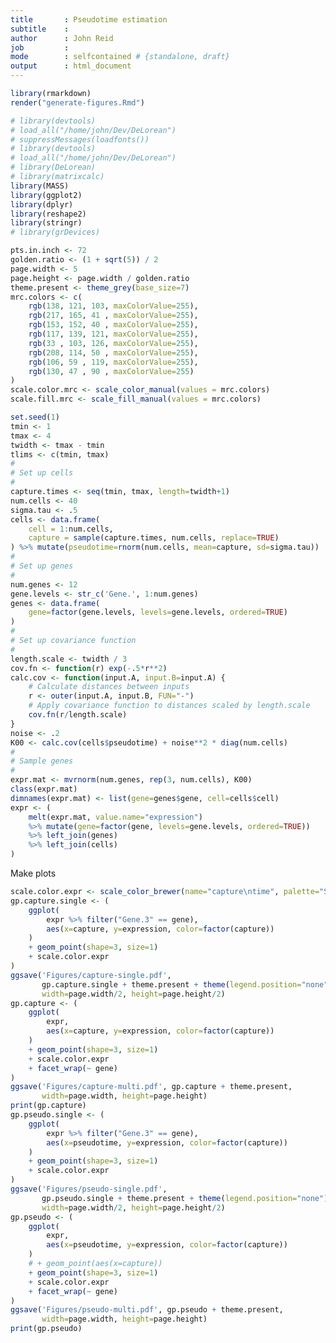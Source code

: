 ```yaml
---
title       : Pseudotime estimation
subtitle    :
author      : John Reid
job         :
mode        : selfcontained # {standalone, draft}
output      : html_document
---
```


```r
library(rmarkdown)
render("generate-figures.Rmd")

```

```r
# library(devtools)
# load_all("/home/john/Dev/DeLorean")
# suppressMessages(loadfonts())
# library(devtools)
# load_all("/home/john/Dev/DeLorean")
# library(DeLorean)
# library(matrixcalc)
library(MASS)
library(ggplot2)
library(dplyr)
library(reshape2)
library(stringr)
# library(grDevices)

```

```r
pts.in.inch <- 72
golden.ratio <- (1 + sqrt(5)) / 2
page.width <- 5
page.height <- page.width / golden.ratio
theme.present <- theme_grey(base_size=7)
mrc.colors <- c(
    rgb(138, 121, 103, maxColorValue=255),
    rgb(217, 165, 41 , maxColorValue=255),
    rgb(153, 152, 40 , maxColorValue=255),
    rgb(117, 139, 121, maxColorValue=255),
    rgb(33 , 103, 126, maxColorValue=255),
    rgb(208, 114, 50 , maxColorValue=255),
    rgb(106, 59 , 119, maxColorValue=255),
    rgb(130, 47 , 90 , maxColorValue=255)
)
scale.color.mrc <- scale_color_manual(values = mrc.colors)
scale.fill.mrc <- scale_fill_manual(values = mrc.colors)

```


```r
set.seed(1)
tmin <- 1
tmax <- 4
twidth <- tmax - tmin
tlims <- c(tmin, tmax)
#
# Set up cells
#
capture.times <- seq(tmin, tmax, length=twidth+1)
num.cells <- 40
sigma.tau <- .5
cells <- data.frame(
    cell = 1:num.cells,
    capture = sample(capture.times, num.cells, replace=TRUE)
) %>% mutate(pseudotime=rnorm(num.cells, mean=capture, sd=sigma.tau))
#
# Set up genes
#
num.genes <- 12
gene.levels <- str_c('Gene.', 1:num.genes)
genes <- data.frame(
    gene=factor(gene.levels, levels=gene.levels, ordered=TRUE)
)
#
# Set up covariance function
#
length.scale <- twidth / 3
cov.fn <- function(r) exp(-.5*r**2)
calc.cov <- function(input.A, input.B=input.A) {
    # Calculate distances between inputs
    r <- outer(input.A, input.B, FUN="-")
    # Apply covariance function to distances scaled by length.scale
    cov.fn(r/length.scale)
}
noise <- .2
K00 <- calc.cov(cells$pseudotime) + noise**2 * diag(num.cells)
#
# Sample genes
#
expr.mat <- mvrnorm(num.genes, rep(3, num.cells), K00)
class(expr.mat)
dimnames(expr.mat) <- list(gene=genes$gene, cell=cells$cell)
expr <- (
    melt(expr.mat, value.name="expression")
    %>% mutate(gene=factor(gene, levels=gene.levels, ordered=TRUE))
    %>% left_join(genes)
    %>% left_join(cells)
)

```


Make plots
```r
scale.color.expr <- scale_color_brewer(name="capture\ntime", palette="Set1")
gp.capture.single <- (
    ggplot(
        expr %>% filter("Gene.3" == gene),
        aes(x=capture, y=expression, color=factor(capture))
    )
    + geom_point(shape=3, size=1)
    + scale.color.expr
)
ggsave('Figures/capture-single.pdf',
       gp.capture.single + theme.present + theme(legend.position="none"),
       width=page.width/2, height=page.height/2)
gp.capture <- (
    ggplot(
        expr,
        aes(x=capture, y=expression, color=factor(capture))
    )
    + geom_point(shape=3, size=1)
    + scale.color.expr
    + facet_wrap(~ gene)
)
ggsave('Figures/capture-multi.pdf', gp.capture + theme.present,
       width=page.width, height=page.height)
print(gp.capture)
gp.pseudo.single <- (
    ggplot(
        expr %>% filter("Gene.3" == gene),
        aes(x=pseudotime, y=expression, color=factor(capture))
    )
    + geom_point(shape=3, size=1)
    + scale.color.expr
)
ggsave('Figures/pseudo-single.pdf',
       gp.pseudo.single + theme.present + theme(legend.position="none"),
       width=page.width/2, height=page.height/2)
gp.pseudo <- (
    ggplot(
        expr,
        aes(x=pseudotime, y=expression, color=factor(capture))
    )
    # + geom_point(aes(x=capture))
    + geom_point(shape=3, size=1)
    + scale.color.expr
    + facet_wrap(~ gene)
)
ggsave('Figures/pseudo-multi.pdf', gp.pseudo + theme.present,
       width=page.width, height=page.height)
print(gp.pseudo)

```
